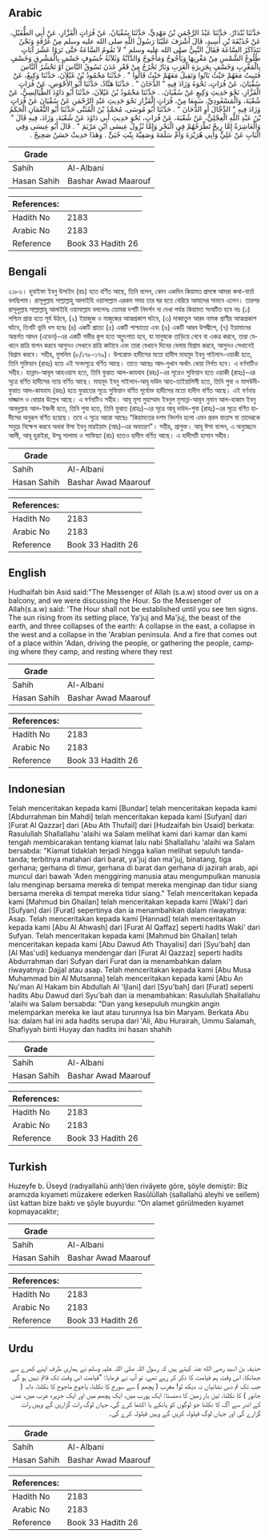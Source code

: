 ## Arabic


<div dir="rtl" lang="ar" style={{fontSize:'larger',backgroundColor:'#f8f9fa',padding:20}}>
حَدَّثَنَا بُنْدَارٌ، حَدَّثَنَا عَبْدُ الرَّحْمَنِ بْنُ مَهْدِيٍّ، حَدَّثَنَا سُفْيَانُ، عَنْ فُرَاتٍ الْقَزَّازِ، عَنْ أَبِي الطُّفَيْلِ، عَنْ حُذَيْفَةَ بْنِ أَسِيدٍ، قَالَ أَشْرَفَ عَلَيْنَا رَسُولُ اللَّهِ صلى الله عليه وسلم مِنْ غُرْفَةٍ وَنَحْنُ نَتَذَاكَرُ السَّاعَةَ فَقَالَ النَّبِيُّ صلى الله عليه وسلم ‏"‏ لاَ تَقُومُ السَّاعَةُ حَتَّى تَرَوْا عَشْرَ آيَاتٍ طُلُوعُ الشَّمْسِ مِنْ مَغْرِبِهَا وَيَأْجُوجُ وَمَأْجُوجُ وَالدَّابَّةُ وَثَلاَثَةُ خُسُوفٍ خَسْفٍ بِالْمَشْرِقِ وَخَسْفٍ بِالْمَغْرِبِ وَخَسْفٍ بِجَزِيرَةِ الْعَرَبِ وَنَارٌ تَخْرُجُ مِنْ قَعْرِ عَدَنَ تَسُوقُ النَّاسَ أَوْ تَحْشُرُ النَّاسَ فَتَبِيتُ مَعَهُمْ حَيْثُ بَاتُوا وَتَقِيلُ مَعَهُمْ حَيْثُ قَالُوا ‏"‏ ‏.‏ حَدَّثَنَا مَحْمُودُ بْنُ غَيْلاَنَ، حَدَّثَنَا وَكِيعٌ، عَنْ سُفْيَانَ، عَنْ فُرَاتٍ، نَحْوَهُ وَزَادَ فِيهِ ‏"‏ الدُّخَانَ ‏"‏ ‏.‏ حَدَّثَنَا هَنَّادٌ، حَدَّثَنَا أَبُو الأَحْوَصِ، عَنْ فُرَاتٍ الْقَزَّازِ، نَحْوَ حَدِيثِ وَكِيعٍ عَنْ سُفْيَانَ، ‏.‏ حَدَّثَنَا مَحْمُودُ بْنُ غَيْلاَنَ، حَدَّثَنَا أَبُو دَاوُدَ الطَّيَالِسِيُّ، عَنْ شُعْبَةَ، وَالْمَسْعُودِيِّ، سَمِعَا مِنْ، فُرَاتٍ الْقَزَّازِ نَحْوَ حَدِيثِ عَبْدِ الرَّحْمَنِ عَنْ سُفْيَانَ عَنْ فُرَاتٍ وَزَادَ فِيهِ ‏"‏ الدَّجَّالَ أَوِ الدُّخَانَ ‏"‏ ‏.‏ حَدَّثَنَا أَبُو مُوسَى، مُحَمَّدُ بْنُ الْمُثَنَّى حَدَّثَنَا أَبُو النُّعْمَانِ الْحَكَمُ بْنُ عَبْدِ اللَّهِ الْعِجْلِيُّ، عَنْ شُعْبَةَ، عَنْ فُرَاتٍ، نَحْوَ حَدِيثِ أَبِي دَاوُدَ عَنْ شُعْبَةَ، وَزَادَ، فِيهِ قَالَ ‏"‏ وَالْعَاشِرَةُ إِمَّا رِيحٌ تَطْرَحُهُمْ فِي الْبَحْرِ وَإِمَّا نُزُولُ عِيسَى ابْنِ مَرْيَمَ ‏"‏ ‏.‏ قَالَ أَبُو عِيسَى وَفِي الْبَابِ عَنْ عَلِيٍّ وَأَبِي هُرَيْرَةَ وَأُمِّ سَلَمَةَ وَصَفِيَّةَ بِنْتِ حُيَىٍّ ‏.‏ وَهَذَا حَدِيثٌ حَسَنٌ صَحِيحٌ ‏.‏
</div>
<div style={{backgroundColor:'#f8f9fa',padding:20, marginBottom: 10}}><table> <thead> <tr> <th>Grade</th> <th></th> </tr> </thead> <tbody> <tr><td>Sahih</td><td>Al-Albani</td></tr><tr><td>Hasan Sahih</td><td>Bashar Awad Maarouf</td></tr></tbody></table><table> <thead> <tr> <th>References:</th> <th></th> </tr> </thead> <tbody><tr><td>Hadith No</td><td>2183</td></tr><tr><td>Arabic No</td><td>2183</td></tr><tr><td>Reference</td><td>Book 33 Hadith 26</td></tr></tbody></table></div>

## Bengali


<div dir="ltr" lang="bn" style={{fontSize:'larger',backgroundColor:'#f8f9fa',padding:20}}>
২১৮৩। হুযাইফা ইবনু উসাইদ (রাঃ) হতে বর্ণিত আছে, তিনি বলেন, কোন একদিন কিয়ামত প্রসঙ্গে আমরা কথা-বার্তা বলছিলাম। রাসূলুল্লাহ সাল্লাল্লাহু আলাইহি ওয়াসাল্লাম এরকম সময় তার ঘর হতে বেরিয়ে আমাদের সামনে এলেন। তারপর রাসূলুল্লাহ সাল্লাল্লাহু আলাইহি ওয়াসাল্লাম বললেনঃ তোমরা দশটি নিদর্শন না দেখা পর্যন্ত কিয়ামত সংঘটিত হবে নাঃ (১) পশ্চিম প্রান্ত হতে সূর্য উঠবে, (২) ইয়াজুজ ও মাজুজের আত্মপ্রকাশ ঘটবে, (৩) দাব্বাতুল আরদ নামক প্রাণীর আত্মপ্রকাশ ঘটবে, তিনটি ভুমি ধস হবেঃ (৪) একটি প্রাচ্যে (৫) একটি পাশ্চাত্যে এবং (৬) একটি আরব উপদ্বীপে, (৭) ইয়ামানের অন্তর্গত আদন (এডেন)-এর একটি গভীর কূপ হতে অগ্লুৎপাত হবে, যা মানুষকে তাড়িয়ে নেবে বা একত্র করবে, তারা যেখানে রাত্রি যাপন করবে আগুনও সেখানে রাত্রি কাটাবে এবং তারা যেখানে দিনের বেলায় বিশ্রাম করবে, আগুনও সেখানেই বিশ্রাম করবে। সহীহ, মুসলিম (৮/১৭৮-১৭৯)। উপরোক্ত হাদীসের মতো হাদীস মাহমূদ ইবনু গাইলান-ওয়াকী হতে, তিনি সুফিয়ান (রাহঃ) হতে এই সনদসূত্রে বর্ণিত আছে। তাতে আছেঃ আদ-দুখান অর্থাৎ ধোয়া নির্গত হবে। এ বর্ণনাটিও সহীহ। হান্নাদ-আবূল আহওয়াস হতে, তিনি ফুরাত আল-কাযযায (রহঃ)-এর সূত্রেও সুফিয়ান হতে ওয়াকী (রাহঃ)-এর সূত্রে বর্ণিত হাদীসের ন্যায় বর্ণিত আছে। মাহমূদ ইবনু গাইলান-আবূ দাউদ আত-তাইয়ালিসী হতে, তিনি শুবা ও মাসউদী-ফুরাত আল-কাযযায (রহঃ) হতে ফুরাতের সূত্রে সুফিয়ান বর্ণিত পূর্বোক্ত হাদীসের মতো হাদীস বর্ণিত আছে। এই বর্ণনায় দাজ্জাল ও ধোয়ার উল্লেখ আছে। এ বর্ণনাটিও সহীহ। আবূ মূসা মুহাম্মাদ ইবনুল মুসান্না-আবূন নুমান আল-হাকাম ইবনু আবদুল্লাহ আল-ইজলী হতে, তিনি শুবা হতে, তিনি ফুরাত (রাহঃ)-এর সূত্রে আবূ দাউদ-শুবা (রাহঃ)-এর সূত্রে বর্ণিত হাদীসের অনুরূপ বর্ণিত হয়েছে। তবে এ সূত্রে আরো আছেঃ “কিয়ামতের দশম নিদর্শন হলো এমন প্রবল বাতাস যা তাদেরকে সমুদ্রে নিক্ষেপ করবে অথবা ঈসা ইবনু মারইয়াম (আঃ)-এর অবতরণ"। সহীহ, প্রাগুক্ত। আবূ ঈসা বলেন, এ অনুচ্ছেদে আলী, আবূ হুরাইরা, উম্মু সালামা ও সাফিয়্যা (রাঃ) হতেও হাদীস বর্ণিত আছে। এ হাদীসটি হাসান সহীহ।
</div>
<div style={{backgroundColor:'#f8f9fa',padding:20, marginBottom: 10}}><table> <thead> <tr> <th>Grade</th> <th></th> </tr> </thead> <tbody> <tr><td>Sahih</td><td>Al-Albani</td></tr><tr><td>Hasan Sahih</td><td>Bashar Awad Maarouf</td></tr></tbody></table><table> <thead> <tr> <th>References:</th> <th></th> </tr> </thead> <tbody><tr><td>Hadith No</td><td>2183</td></tr><tr><td>Arabic No</td><td>2183</td></tr><tr><td>Reference</td><td>Book 33 Hadith 26</td></tr></tbody></table></div>

## English


<div dir="ltr" lang="en" style={{fontSize:'larger',backgroundColor:'#f8f9fa',padding:20}}>
Hudhaifah bin Asid said:"The Messenger of Allah (s.a.w) stood over us on a balcony, and we were discussing the Hour. So the Messenger of Allah(s.a.w) said: 'The Hour shall not be established until you see ten signs. The sun rising from its setting place, Ya'juj and Ma'juj, the beast of the earth, and three collapses of the earth: A collapse in the east, a collapse in the west and a collapse in the 'Arabian peninsula. And a fire that comes out of a place within 'Adan, driving the people, or gathering the people, camping where they camp, and resting where they rest
</div>
<div style={{backgroundColor:'#f8f9fa',padding:20, marginBottom: 10}}><table> <thead> <tr> <th>Grade</th> <th></th> </tr> </thead> <tbody> <tr><td>Sahih</td><td>Al-Albani</td></tr><tr><td>Hasan Sahih</td><td>Bashar Awad Maarouf</td></tr></tbody></table><table> <thead> <tr> <th>References:</th> <th></th> </tr> </thead> <tbody><tr><td>Hadith No</td><td>2183</td></tr><tr><td>Arabic No</td><td>2183</td></tr><tr><td>Reference</td><td>Book 33 Hadith 26</td></tr></tbody></table></div>

## Indonesian


<div dir="ltr" lang="id" style={{fontSize:'larger',backgroundColor:'#f8f9fa',padding:20}}>
Telah menceritakan kepada kami [Bundar] telah menceritakan kepada kami [Abdurrahman bin Mahdi] telah menceritakan kepada kami [Sufyan] dari [Furat Al Qazzar] dari [Abu Ath Thufail] dari [Hudzaifah bin Usaid] berkata: Rasulullah Shallallahu 'alaihi wa Salam melihat kami dari kamar dan kami tengah membicarakan tentang kiamat lalu nabi Shallallahu 'alaihi wa Salam bersabda: "Kiamat tidaklah terjadi hingga kalian melihat sepuluh tanda-tanda; terbitnya matahari dari barat, ya'juj dan ma'juj, binatang, tiga gerhana; gerhana di timur, gerhana di barat dan gerhana di jazirah arab, api muncul dari bawah 'Aden menggiring manusia atau mengumpulkan manusia lalu menginap bersama mereka di tempat mereka menginap dan tidur siang bersama mereka di tempat mereka tidur siang." Telah menceritakan kepada kami [Mahmud bin Ghailan] telah menceritakan kepada kami [Waki'] dari [Sufyan] dari [Furat] sepertinya dan ia menambahkan dalam riwayatnya: Asap. Telah menceritakan kepada kami [Hannad] telah menceritakan kepada kami [Abu Al Ahwash] dari [Furat Al Qaffaz] seperti hadits Waki' dari Sufyan. Telah menceritakan kepada kami [Mahmud bin Ghailan] telah menceritakan kepada kami [Abu Dawud Ath Thayalisi] dari [Syu'bah] dan [Al Mas'udi] keduanya mendengar dari [Furat Al Qazzaz] seperti hadits Abdurrahman dari Sufyan dari Furat dan ia menambahkan dalam riwayatnya: Dajjal atau asap. Telah menceritakan kepada kami [Abu Musa Muhammad bin Al Mutsanna] telah menceritakan kepada kami [Abu An Nu'man Al Hakam bin Abdullah Al 'Ijlani] dari [Syu'bah] dari [Furat] seperti hadits Abu Dawud dari Syu'bah dan ia menambahkan: Rasulullah Shallallahu 'alaihi wa Salam bersabda: "Dan yang kesepuluh mungkin angin melemparkan mereka ke laut atau turunnya Isa bin Maryam. Berkata Abu Isa: dalam hal ini ada hadits serupa dari 'Ali, Abu Hurairah, Ummu Salamah, Shafiyyah binti Huyay dan hadits ini hasan shahih
</div>
<div style={{backgroundColor:'#f8f9fa',padding:20, marginBottom: 10}}><table> <thead> <tr> <th>Grade</th> <th></th> </tr> </thead> <tbody> <tr><td>Sahih</td><td>Al-Albani</td></tr><tr><td>Hasan Sahih</td><td>Bashar Awad Maarouf</td></tr></tbody></table><table> <thead> <tr> <th>References:</th> <th></th> </tr> </thead> <tbody><tr><td>Hadith No</td><td>2183</td></tr><tr><td>Arabic No</td><td>2183</td></tr><tr><td>Reference</td><td>Book 33 Hadith 26</td></tr></tbody></table></div>

## Turkish


<div dir="ltr" lang="tr" style={{fontSize:'larger',backgroundColor:'#f8f9fa',padding:20}}>
Huzeyfe b. Üseyd (radıyallahü anh)’den rivâyete göre, şöyle demiştir: Biz aramızda kıyameti müzakere ederken Rasûlüllah (sallallahü aleyhi ve sellem) üst kattan bize baktı ve şöyle buyurdu: “On alamet görülmeden kıyamet kopmayacaktır;
</div>
<div style={{backgroundColor:'#f8f9fa',padding:20, marginBottom: 10}}><table> <thead> <tr> <th>Grade</th> <th></th> </tr> </thead> <tbody> <tr><td>Sahih</td><td>Al-Albani</td></tr><tr><td>Hasan Sahih</td><td>Bashar Awad Maarouf</td></tr></tbody></table><table> <thead> <tr> <th>References:</th> <th></th> </tr> </thead> <tbody><tr><td>Hadith No</td><td>2183</td></tr><tr><td>Arabic No</td><td>2183</td></tr><tr><td>Reference</td><td>Book 33 Hadith 26</td></tr></tbody></table></div>

## Urdu


<div dir="rtl" lang="ur" style={{fontSize:'larger',backgroundColor:'#f8f9fa',padding:20}}>
حذیفہ بن اسید رضی الله عنہ کہتے ہیں کہ رسول اللہ صلی اللہ علیہ وسلم نے ہماری طرف اپنے کمرے سے جھانکا، اس وقت ہم قیامت کا ذکر کر رہے تھے، تو آپ نے فرمایا: ”قیامت اس وقت تک قائم نہیں ہو گی جب تک تم دس نشانیاں نہ دیکھ لو! مغرب ( پچھم ) سے سورج کا نکلنا، یاجوج ماجوج کا نکلنا، دابہ ( جانور ) کا نکلنا، تین بار زمین کا دھنسنا: ایک پورب میں، ایک پچھم میں اور ایک جزیرہ عرب میں، عدن کے اندر سے آگ کا نکلنا جو لوگوں کو ہانکے یا اکٹھا کرے گی، جہاں لوگ رات گزاریں گے وہیں رات گزارے گی اور جہاں لوگ قیلولہ کریں گے وہیں قیلولہ کرے گی۔
</div>
<div style={{backgroundColor:'#f8f9fa',padding:20, marginBottom: 10}}><table> <thead> <tr> <th>Grade</th> <th></th> </tr> </thead> <tbody> <tr><td>Sahih</td><td>Al-Albani</td></tr><tr><td>Hasan Sahih</td><td>Bashar Awad Maarouf</td></tr></tbody></table><table> <thead> <tr> <th>References:</th> <th></th> </tr> </thead> <tbody><tr><td>Hadith No</td><td>2183</td></tr><tr><td>Arabic No</td><td>2183</td></tr><tr><td>Reference</td><td>Book 33 Hadith 26</td></tr></tbody></table></div>
